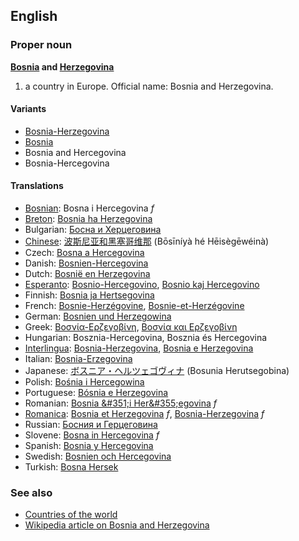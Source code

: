 ==English==
===Proper noun===
'''[[Bosnia]] and [[Herzegovina]]'''

# a country in Europe. Official name: Bosnia and Herzegovina.

====Variants====

*[[Bosnia-Herzegovina]]
*[[Bosnia]]
*Bosnia and Hercegovina
*Bosnia-Hercegovina

====Translations====

*[[Bosnian]]: Bosna i Hercegovina ''f''
*[[Breton]]: [[Bosnia ha Herzegovina]]
*Bulgarian: [[Босна и Херцеговина]]
*[[Chinese]]: [[波斯尼亚和黑塞哥维那]] (Bōsīníyà hé Hēisègēwéinà)
*Czech: [[Bosna a Hercegovina]]
*Danish: [[Bosnien-Hercegovina]]
*Dutch: [[Bosnië en Herzegovina]]
*[[Esperanto]]: [[Bosnio-Hercegovino]], [[Bosnio kaj Hercegovino]]
*Finnish: [[Bosnia ja Hertsegovina]]
*French: [[Bosnie-Herzégovine]], [[Bosnie-et-Herzégovine]]
*German: [[Bosnien und Herzegowina]]
*Greek: [[Βοσνία-Ερζεγοβίνη]], [[Βοσνία και Ερζεγοβίνη]]
*Hungarian: Bosznia-Hercegovina, Bosznia és Hercegovina
*[[Interlingua]]: [[Bosnia-Herzegovina]], [[Bosnia e Herzegovina]]
*Italian: [[Bosnia-Erzegovina]]
*Japanese: [[ボスニア・ヘルツェゴヴィナ]] (Bosunia Herutsegobina)
*Polish: [[Bośnia i Hercegowina]]
*Portuguese: [[Bósnia e Herzegovina]]
*Romanian: [[Bosnia &#351;i Her&#355;egovina]] ''f''
*[[Romanica]]: [[Bosnia et Herzegovina]] ''f'', [[Bosnia-Herzegovina]] ''f''
*Russian: [[Босния и Герцеговина]]
*Slovene: [[Bosna in Hercegovina]] ''f''
*Spanish: [[Bosnia y Hercegovina]]
*Swedish: [[Bosnien och Hercegovina]]
*Turkish: [[Bosna Hersek]]

===See also===
*[[Countries of the world]]
*[[w:Bosnia and Herzegovina|Wikipedia article on Bosnia and Herzegovina]]